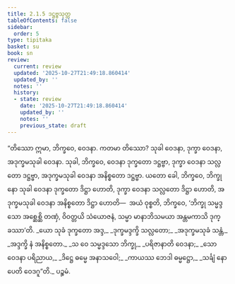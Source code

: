 ```yaml
---
title: 2.1.5 ဒဋ္ဌဗ္ဗသုတ္တ
tableOfContents: false
sidebar:
  order: 5
type: tipitaka
basket: su
book: sn
review:
  current: review
  updated: '2025-10-27T21:49:18.860414'
  updated_by: ''
  notes: ''
  history:
  - state: review
    date: '2025-10-27T21:49:18.860414'
    updated_by: ''
    notes: ''
    previous_state: draft
---
```



<ReviewStatus review={frontmatter.review} showDetails={true} />

<HypothesisAnnotation frontmatter={frontmatter} />

<DynamicBreadcrumb />

<Division number="253" book="sn" e="ch" v="18" p="317">

<Paragraph number="1114" book="sn">
“တိဿော ဣမာ, ဘိက္ခဝေ, ဝေဒနာ. ကတမာ တိဿော? သုခါ ဝေဒနာ, ဒုက္ခာ ဝေဒနာ, အဒုက္ခမသုခါ ဝေဒနာ. သုခါ, ဘိက္ခဝေ, ဝေဒနာ ဒုက္ခတော ဒဋ္ဌဗ္ဗာ, ဒုက္ခာ ဝေဒနာ သလ္လတော ဒဋ္ဌဗ္ဗာ, အဒုက္ခမသုခါ ဝေဒနာ အနိစ္စတော ဒဋ္ဌဗ္ဗာ. ယတော ခေါ, ဘိက္ခဝေ, ဘိက္ခုနော သုခါ ဝေဒနာ ဒုက္ခတော ဒိဋ္ဌာ ဟောတိ, ဒုက္ခာ ဝေဒနာ သလ္လတော ဒိဋ္ဌာ ဟောတိ, အဒုက္ခမသုခါ ဝေဒနာ အနိစ္စတော ဒိဋ္ဌာ ဟောတိ—  အယံ ဝုစ္စတိ, ဘိက္ခဝေ, ‘ဘိက္ခု သမ္မဒ္ဒသော အစ္ဆေစ္ဆိ တဏှံ, ဝိဝတ္တယိ သံယောဇနံ, သမ္မာ မာနာဘိသမယာ အန္တမကာသိ ဒုက္ခဿာ’တိ.
</Paragraph>

<Paragraph number="1115" type="verses" book="sn">
_ယော သုခံ ဒုက္ခတော အဒ္ဒ,_  
_ဒုက္ခမဒ္ဒက္ခိ သလ္လတော;_  
_အဒုက္ခမသုခံ သန္တံ,_  
_အဒ္ဒက္ခိ နံ အနိစ္စတော._  

</Paragraph>

<Paragraph number="1116" type="verses" book="sn">
_သ ဝေ သမ္မဒ္ဒသော ဘိက္ခု,_  
_ပရိဇာနာတိ ဝေဒနာ;_  
_သော ဝေဒနာ ပရိညာယ,_  
_ဒိဋ္ဌေ ဓမ္မေ အနာသဝေါ;_  
_ကာယဿ ဘေဒါ ဓမ္မဋ္ဌော,_  
_သင်္ချံ နောပေတိ ဝေဒဂူ”တိ._  


</Paragraph>
</Division>

<Paragraph number="1117" type="center" book="sn">
ပဉ္စမံ.
</Paragraph>